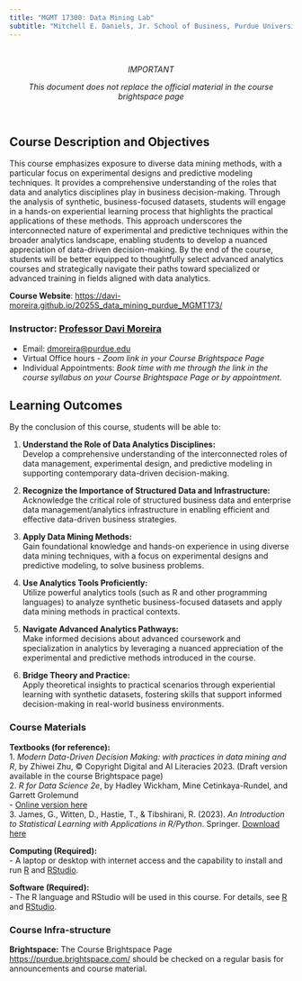 ```yaml
---
title: "MGMT 17300: Data Mining Lab"
subtitle: "Mitchell E. Daniels, Jr. School of Business, Purdue University"
---
```


<!--- # IMPORTANT REFERENCE: https://www.youtube.com/watch?v=uimdXPZc40I&list=PLkrJrLs7xfbXcEKhTCKRSr2VXH4yiBeXo&index=4 --->

<br>

<center>

*IMPORTANT*

*This document does not replace the official material in the course brightspace page*

</center>

<br>

## Course Description and Objectives

This course emphasizes exposure to diverse data mining methods, with a particular focus on experimental designs and predictive modeling techniques. It provides a comprehensive understanding of the roles that data and analytics disciplines play in business decision-making. Through the analysis of synthetic, business-focused datasets, students will engage in a hands-on experiential learning process that highlights the practical applications of these methods. This approach underscores the interconnected nature of experimental and predictive techniques within the broader analytics landscape, enabling students to develop a nuanced appreciation of data-driven decision-making. By the end of the course, students will be better equipped to thoughtfully select advanced analytics courses and strategically navigate their paths toward specialized or advanced training in fields aligned with data analytics.

**Course Website**: [https://davi-moreira.github.io/2025S_data_mining_purdue_MGMT173/](https://davi-moreira.github.io/2025S_data_mining_purdue_MGMT173/){target="_blank"}

### Instructor: [Professor Davi Moreira](https://davi-moreira.github.io)

-   Email: [dmoreira\@purdue.edu](mailto:dmoreira@purdue.edu)
-   Virtual Office hours - *Zoom link in your Course Brightspace Page*
- Individual Appointments: _Book time with me through the link in the course syllabus on your Course Brightspace Page or by appointment._

## Learning Outcomes

By the conclusion of this course, students will be able to:

1. **Understand the Role of Data Analytics Disciplines:**  
   Develop a comprehensive understanding of the interconnected roles of data management, experimental design, and predictive modeling in supporting contemporary data-driven decision-making.

2. **Recognize the Importance of Structured Data and Infrastructure:**  
   Acknowledge the critical role of structured business data and enterprise data management/analytics infrastructure in enabling efficient and effective data-driven business strategies.

3. **Apply Data Mining Methods:**  
   Gain foundational knowledge and hands-on experience in using diverse data mining techniques, with a focus on experimental designs and predictive modeling, to solve business problems.

4. **Use Analytics Tools Proficiently:**  
   Utilize powerful analytics tools (such as R and other programming languages) to analyze synthetic business-focused datasets and apply data mining methods in practical contexts.

5. **Navigate Advanced Analytics Pathways:**  
   Make informed decisions about advanced coursework and specialization in analytics by leveraging a nuanced appreciation of the experimental and predictive methods introduced in the course.

6. **Bridge Theory and Practice:**  
   Apply theoretical insights to practical scenarios through experiential learning with synthetic datasets, fostering skills that support informed decision-making in real-world business environments.

### Course Materials

**Textbooks (for reference):**  
1. *Modern Data-Driven Decision Making: with practices in data mining and R*, by Zhiwei Zhu, © Copyright Digital and AI Literacies 2023. (Draft version available in the course Brightspace page)  
2. *R for Data Science 2e*, by Hadley Wickham, Mine Cetinkaya-Rundel, and Garrett Grolemund  
   - [Online version here](https://r4ds.hadley.nz/)  
3. James, G., Witten, D., Hastie, T., & Tibshirani, R. (2023). *An Introduction to Statistical Learning with Applications in R/Python*. Springer. [Download here](https://www.statlearning.com/)

**Computing (Required):**  
- A laptop or desktop with internet access and the capability to install and run [R](https://cran.r-project.org/) and [RStudio](https://posit.co/downloads/).

**Software (Required):**  
- The R language and RStudio will be used in this course. For details, see [R](https://cran.r-project.org/) and [RStudio](https://www.rstudio.com/).

### Course Infra-structure

**Brightspace:** The Course Brightspace Page <https://purdue.brightspace.com/> should be checked on a regular basis for announcements and course material.

